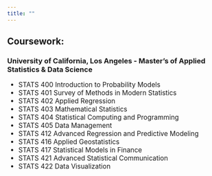 ```yaml
---
title: ""
---
```

## Coursework: 
### University of California, Los Angeles - Master's of Applied Statistics & Data Science

<ul style="font-size: 1.1em;">
  <li>STATS 400 Introduction to Probability Models</li>
  <li>STATS 401 Survey of Methods in Modern Statistics</li>
  <li>STATS 402 Applied Regression</li>
  <li>STATS 403 Mathematical Statistics</li>
  <li>STATS 404 Statistical Computing and Programming</li>
  <li>STATS 405 Data Management</li>
  <li>STATS 412 Advanced Regression and Predictive Modeling</li>
  <li>STATS 416 Applied Geostatistics</li>
  <li>STATS 417 Statistical Models in Finance</li>
  <li>STATS 421 Advanced Statistical Communication</li>
  <li>STATS 422 Data Visualization</li>
</ul>
